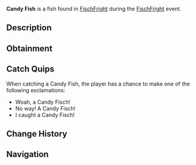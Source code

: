{{FishInfobox
|image          = Candy Fish.png
|rarity         = Limited
|event          = FischFright
|sea            = First Sea
|location       = [[FischFright]]
|sublocation    = 
|sources        = Fishing Rod
|radar_location = 
|xp             = 400
|weather        = Clear
|time           = 
|season         = Winter
|bait           = Flakes
|base_weight    = 1
|base_value     = 200
|weight_range   = 0.5
|base_chance    = 10
|base_resil     = 50
}}
'''Candy Fish''' is a {{Rarity|Limited}} fish found in [[FischFright]] during the [[FischFright]] event.

== Description ==
{{Description|The Candy Fisch is a vibrant, bright coloured fish, formed from glucose and carbon. Known for their playful nature, and sweet gummy texture. Only can be caught during FischFright.|Bestiary Entry}}

== Obtainment ==
{{Description|Only can be caught during FischFright.|Bestiary Hint}}
{{Fish Availability|
FischFright/Frightful Pool
|top_rods      = 
Leviathan's Fang Rod\34435.41\52982.75;
Krampus's Rod\33467.53\38156.02;
Magma Rod\31975.65\36454.87;
Trident Rod\31046.87\50674.45;
Ethereal Prism Rod\29706.27\40557.5;
Flimsy Rod\28027.4\45369.97;
Training Rod\27416.94\61807.33;
Free Spirit Rod\29520.14\48182.55;
Lucky Rod\19485.84\32309.46;
No-Life Rod\29155.26\42004.47;
Seraphic Rod\28983.55\40881.3;
Rod Of The Forgotten Fang\27166.17\38847.6;
Challenger's Rod\26542.81\38657.58;
Rod Of The Exalted One\25567.73\38338.5;
Rod Of The Depths\24544.29\37673.48;
Zeus Rod\24345.76\36868.8;
Verdant Shear Rod\24029.27\36081.25;
Blazebringer Rod\23112.92\37105.57;
Depthseeker Rod\22113.32\35780.28;
Volcanic Rod\20366.22\33241.59;
Avalanche Rod\20364.27\33398.18;
Steady Rod\8714.64\11519.79
|recommended   = Trident Rod
}}

== Catch Quips ==
When catching a Candy Fish, the player has a chance to make one of the following exclamations:
* Woah, a Candy Fisch!
* No way! A Candy Fisch!
* I caught a Candy Fisch!

== Change History ==
{{Change History|{{subst:Current Version}}}}

== Navigation ==
{{Fish Navbox|FischFright}}